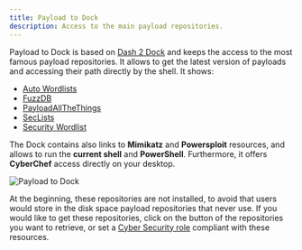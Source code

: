 ```yaml
---
title: Payload to Dock
description: Access to the main payload repositories.
---
```


Payload to Dock is based on [Dash 2 Dock](https://github.com/micheleg/dash-to-dock) and keeps the access to the most famous payload repositories. It allows to get the latest version of payloads and accessing their path directly by the shell. It shows:
* [Auto Wordlists](https://github.com/carlospolop/Auto_Wordlists)
* [FuzzDB](https://github.com/fuzzdb-project/fuzzdb)
* [PayloadAllTheThings](https://github.com/swisskyrepo/PayloadsAllTheThings)
* [SecLists](https://github.com/danielmiessler/SecLists)
* [Security Wordlist](https://github.com/DragonJAR/Security-Wordlist)

The Dock contains also links to **Mimikatz** and **Powersploit** resources, and allows to run the **current shell** and **PowerShell**. Furthermore, it offers **CyberChef** access directly on your desktop.

![Payload to Dock](@assets/images/payload-dock.png)

At the beginning, these repositories are not installed, to avoid that users would store in the disk space payload repositories that never use. If you would like to get these repositories, click on the button of the repositories you want to retrieve, or set a [Cyber Security role](/en/resources/athena-welcome/#cyber-security-roles) compliant with these resources.

<ImageComponent />
